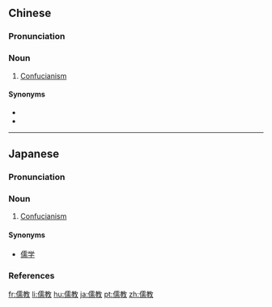 {{also|儒敎}}
==Chinese==
{{zh-forms}}

===Pronunciation===
{{zh-pron
|m=rújiào
|c=jyu4 gaau3
|h=pfs=yì-kau
|mn=qz,tp,xm:lû-kàu/kh:jû-kàu/zz:jî-kàu
|cat=n
}}

===Noun===
{{zh-noun}}

# [[Confucianism]]

====Synonyms====
* {{zh-l|儒學}}
* {{zh-l|孔教}}

----

==Japanese==
{{wikipedia|lang=ja}}
{{ja-kanjitab|じゅ|きょう|yomi=o}}

===Pronunciation===
{{ja-pron|じゅきょう|acc=a|acc_ref=DJR,NHK,SMK5|y=o}}

===Noun===
{{ja-noun|じゅきょう|count=-|hhira=じゆけう}}

# [[Confucianism]]

====Synonyms====
* [[儒学]]

===References===
<references/>
{{catlangcode|ja|Religion|Philosophy|sort=しゅきょう'}}

[[fr:儒教]]
[[li:儒教]]
[[hu:儒教]]
[[ja:儒教]]
[[pt:儒教]]
[[zh:儒教]]